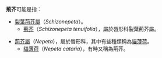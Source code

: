 '''荊芥'''可能是指：
*[[裂葉荊芥屬|裂葉荊芥屬]]（''Schizonepeta''）。
**[[荊芥|荊芥]]（''Schizonepeta tenuifolia''），屬於唇形科裂葉荊芥屬。

*[[荊芥屬|荊芥屬]]（''Nepeta''），屬於唇形科，其中有些種類稱為[[貓薄荷|貓薄荷]]。
**[[貓薄荷|貓薄荷]]（''Nepeta cataria''），有時又稱為荊芥。
{{disambig|Cat=二字物种消歧义}}